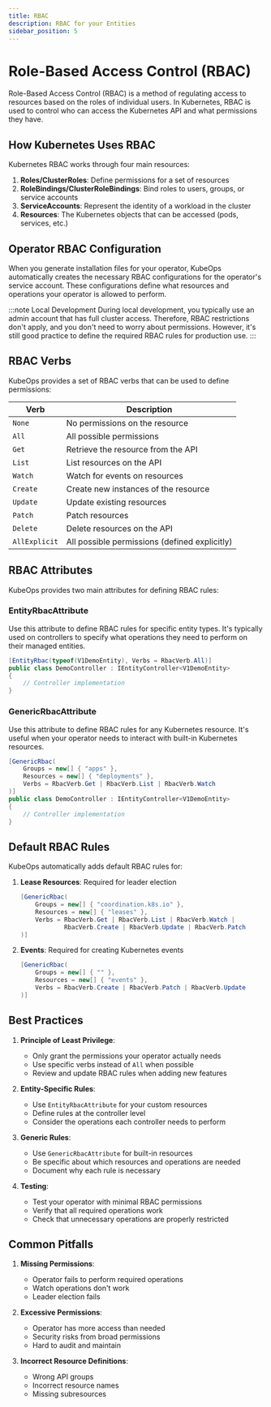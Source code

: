 ```yaml
---
title: RBAC
description: RBAC for your Entities
sidebar_position: 5
---
```


# Role-Based Access Control (RBAC)

Role-Based Access Control (RBAC) is a method of regulating access to resources based on the roles of individual users. In Kubernetes, RBAC is used to control who can access the Kubernetes API and what permissions they have.

## How Kubernetes Uses RBAC

Kubernetes RBAC works through four main resources:

1. **Roles/ClusterRoles**: Define permissions for a set of resources
2. **RoleBindings/ClusterRoleBindings**: Bind roles to users, groups, or service accounts
3. **ServiceAccounts**: Represent the identity of a workload in the cluster
4. **Resources**: The Kubernetes objects that can be accessed (pods, services, etc.)

## Operator RBAC Configuration

When you generate installation files for your operator, KubeOps automatically creates the necessary RBAC configurations for the operator's service account. These configurations define what resources and operations your operator is allowed to perform.

:::note Local Development
During local development, you typically use an admin account that has full cluster access. Therefore, RBAC restrictions don't apply, and you don't need to worry about permissions. However, it's still good practice to define the required RBAC rules for production use.
:::

## RBAC Verbs

KubeOps provides a set of RBAC verbs that can be used to define permissions:

| Verb          | Description                                   |
| ------------- | --------------------------------------------- |
| `None`        | No permissions on the resource                |
| `All`         | All possible permissions                      |
| `Get`         | Retrieve the resource from the API            |
| `List`        | List resources on the API                     |
| `Watch`       | Watch for events on resources                 |
| `Create`      | Create new instances of the resource          |
| `Update`      | Update existing resources                     |
| `Patch`       | Patch resources                               |
| `Delete`      | Delete resources on the API                   |
| `AllExplicit` | All possible permissions (defined explicitly) |

## RBAC Attributes

KubeOps provides two main attributes for defining RBAC rules:

### EntityRbacAttribute

Use this attribute to define RBAC rules for specific entity types. It's typically used on controllers to specify what operations they need to perform on their managed entities.

```csharp
[EntityRbac(typeof(V1DemoEntity), Verbs = RbacVerb.All)]
public class DemoController : IEntityController<V1DemoEntity>
{
    // Controller implementation
}
```

### GenericRbacAttribute

Use this attribute to define RBAC rules for any Kubernetes resource. It's useful when your operator needs to interact with built-in Kubernetes resources.

```csharp
[GenericRbac(
    Groups = new[] { "apps" },
    Resources = new[] { "deployments" },
    Verbs = RbacVerb.Get | RbacVerb.List | RbacVerb.Watch
)]
public class DemoController : IEntityController<V1DemoEntity>
{
    // Controller implementation
}
```

## Default RBAC Rules

KubeOps automatically adds default RBAC rules for:

1. **Lease Resources**: Required for leader election

   ```csharp
   [GenericRbac(
       Groups = new[] { "coordination.k8s.io" },
       Resources = new[] { "leases" },
       Verbs = RbacVerb.Get | RbacVerb.List | RbacVerb.Watch |
               RbacVerb.Create | RbacVerb.Update | RbacVerb.Patch
   )]
   ```

2. **Events**: Required for creating Kubernetes events
   ```csharp
   [GenericRbac(
       Groups = new[] { "" },
       Resources = new[] { "events" },
       Verbs = RbacVerb.Create | RbacVerb.Patch | RbacVerb.Update
   )]
   ```

## Best Practices

1. **Principle of Least Privilege**:

   - Only grant the permissions your operator actually needs
   - Use specific verbs instead of `All` when possible
   - Review and update RBAC rules when adding new features

2. **Entity-Specific Rules**:

   - Use `EntityRbacAttribute` for your custom resources
   - Define rules at the controller level
   - Consider the operations each controller needs to perform

3. **Generic Rules**:

   - Use `GenericRbacAttribute` for built-in resources
   - Be specific about which resources and operations are needed
   - Document why each rule is necessary

4. **Testing**:
   - Test your operator with minimal RBAC permissions
   - Verify that all required operations work
   - Check that unnecessary operations are properly restricted

## Common Pitfalls

1. **Missing Permissions**:

   - Operator fails to perform required operations
   - Watch operations don't work
   - Leader election fails

2. **Excessive Permissions**:

   - Operator has more access than needed
   - Security risks from broad permissions
   - Hard to audit and maintain

3. **Incorrect Resource Definitions**:
   - Wrong API groups
   - Incorrect resource names
   - Missing subresources
